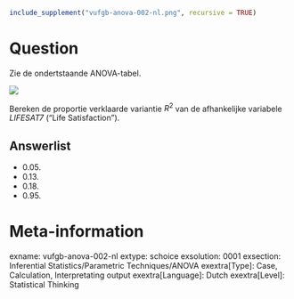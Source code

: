 ```{r, echo = FALSE, results = "hide"}
include_supplement("vufgb-anova-002-nl.png", recursive = TRUE)
```

Question
========
Zie de ondertstaande ANOVA-tabel.

![](vufgb-anova-002-nl.png)

Bereken de proportie verklaarde variantie $R^2$ van de afhankelijke variabele *LIFESAT7* ("Life Satisfaction").

Answerlist
----------
* 0.05.
* 0.13.
* 0.18.
* 0.95.

Meta-information
================
exname: vufgb-anova-002-nl
extype: schoice
exsolution: 0001
exsection: Inferential Statistics/Parametric Techniques/ANOVA
exextra[Type]: Case, Calculation, Interpretating output
exextra[Language]: Dutch
exextra[Level]: Statistical Thinking